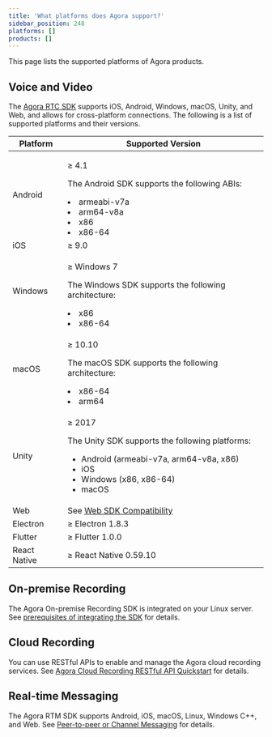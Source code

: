 ```yaml
---
title: 'What platforms does Agora support?'
sidebar_position: 248
platforms: []
products: []
---
```



This page lists the supported platforms of Agora products.

## Voice and Video

The [Agora RTC SDK](https://docs.agora.io/en/Agora%20Platform/terms#agora-rtc-sdk) supports iOS, Android, Windows, macOS, Unity, and Web, and allows for cross-platform connections. The following is a list of supported platforms and their versions.

| Platform     | Supported Version                                                                                                                                        |
| ------------ | -------------------------------------------------------------------------------------------------------------------------------------------------------- |
| Android      | <p>≥ 4.1</p><p>The Android SDK supports the following ABIs:<li>armeabi-v7a<li>arm64-v8a<li>x86<li>x86-64                                                 |
| iOS          | ≥ 9.0                                                                                                                                                    |
| Windows      | <p>≥ Windows 7</p><p>The Windows SDK supports the following architecture:<li>x86<li>x86-64                                                               |
| macOS        | <p>≥ 10.10</p><p>The macOS SDK supports the following architecture:<li>x86-64<li>arm64                                                                   |
| Unity        | <p>≥ 2017</p><p>The Unity SDK supports the following platforms:<p><ul><li>Android (armeabi-v7a, arm64-v8a, x86)<li>iOS<li>Windows (x86, x86-64)<li>macOS |
| Web          | See [Web SDK Compatibility](./web_sdk_compatibility?platform=Web)                                                                                        |
| Electron     | ≥ Electron 1.8.3                                                                                                                                         |
| Flutter      | ≥ Flutter 1.0.0                                                                                                                                          |
| React Native | ≥ React Native 0.59.10                                                                                                                                   |

## On-premise Recording

The Agora On-premise Recording SDK is integrated on your Linux server. See [prerequisites of integrating the SDK](https://docs.agora.io/en/Recording/recording_integrate_cpp?platform=Linux%20CPP#prerequisites) for details.

## Cloud Recording

You can use RESTful APIs to enable and manage the Agora cloud recording services. See [Agora Cloud Recording RESTful API Quickstart](https://docs.agora.io/en/cloud-recording/cloud_recording_rest?platform=All%20Platforms) for details.

## Real-time Messaging

The Agora RTM SDK supports Android, iOS, macOS, Linux, Windows C++, and Web. See [Peer-to-peer or Channel Messaging](https://docs.agora.io/en/Real-time-Messaging/messaging_android?platform=Android) for details.

